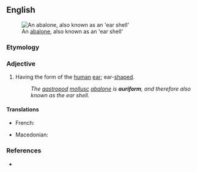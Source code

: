 ==English==
[[Image:AbaloneInside.jpg|thumb|An [[abalone]], also known as an 'ear shell']]

===Etymology===
{{uder|en|la|auris||ear}} {{suffix|en||form}}

===Adjective===
{{en-adj}}

# Having the form of the [[human]] [[ear]]; ear-[[shaped]].
#: ''The [[gastropod]] [[mollusc]] [[abalone]] is '''auriform''', and therefore also known as the ear shell.''

====Translations====
{{trans-top}}
* French: {{t+|fr|auriforme}}
{{trans-mid}}
* Macedonian: {{t|mk|ушест}}
{{trans-bottom}}

===References===
* {{R:Webster 1913}}